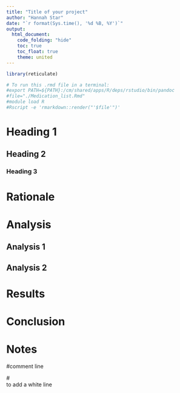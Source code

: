 ```yaml
---
title: "Title of your project"
author: "Hannah Star"
date: "`r format(Sys.time(), '%d %B, %Y')`"
output:
  html_document:
    code_folding: "hide"
    toc: true
    toc_float: true
    theme: united
---
```


```r
library(reticulate)

# To run this .rmd file in a terminal:
#export PATH=${PATH}:/cm/shared/apps/R/deps/rstudio/bin/pandoc
#file="./Medication_list.Rmd"
#module load R
#Rscript -e 'rmarkdown::render("'$file'")'
```

# Heading 1

## Heading 2

### Heading 3

# Rationale

# Analysis

## Analysis 1

## Analysis 2

# Results

# Conclusion

# Notes

#comment line

#<br> to add a white line
<br>

